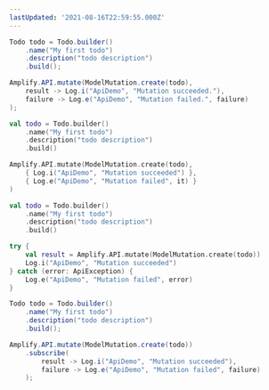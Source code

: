 ```yaml
---
lastUpdated: '2021-08-16T22:59:55.000Z'
---
```

<BlockSwitcher>
<Block name="Java">

```java
Todo todo = Todo.builder()
    .name("My first todo")
    .description("todo description")
    .build();

Amplify.API.mutate(ModelMutation.create(todo),
    result -> Log.i("ApiDemo", "Mutation succeeded."),
    failure -> Log.e("ApiDemo", "Mutation failed.", failure)
);
```

</Block>
<Block name="Kotlin - Callbacks">

```kotlin
val todo = Todo.builder()
    .name("My first todo")
    .description("todo description")
    .build()

Amplify.API.mutate(ModelMutation.create(todo),
    { Log.i("ApiDemo", "Mutation succeeded") },
    { Log.e("ApiDemo", "Mutation failed", it) }
)
```

</Block>
<Block name="Kotlin - Coroutines (Beta)">

```kotlin
val todo = Todo.builder()
    .name("My first todo")
    .description("todo description")
    .build()

try {
    val result = Amplify.API.mutate(ModelMutation.create(todo))
    Log.i("ApiDemo", "Mutation succeeded") 
} catch (error: ApiException) {
    Log.e("ApiDemo", "Mutation failed", error) 
}
```

</Block>
<Block name="RxJava">

```java
Todo todo = Todo.builder()
    .name("My first todo")
    .description("todo description")
    .build();

Amplify.API.mutate(ModelMutation.create(todo))
    .subscribe(
        result -> Log.i("ApiDemo", "Mutation succeeded"),
        failure -> Log.e("ApiDemo", "Mutation failed", failure)
    );
```

</Block>
</BlockSwitcher>
